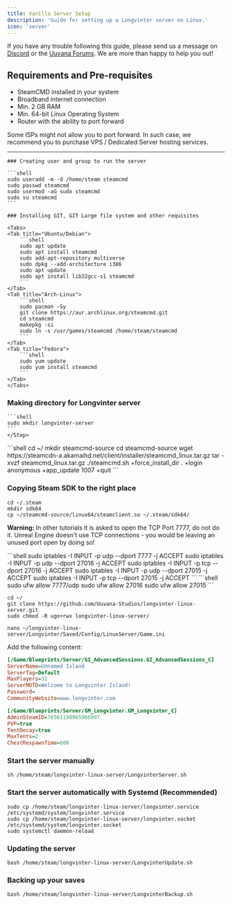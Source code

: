 ```yaml
---
title: Vanilla Server Setup
description: 'Guide for setting up a Longvinter server on Linux.'
icon: 'server'
---
```


<Note>If you have any trouble following this guide, please send us a message on [Discord](https://discord.gg/longvinter) or the [Uuvana Forums](https://forum.uuvana.com/t/longvinter-questions-and-help). We are more than happy to help you out!</Note>

## Requirements and Pre-requisites

- SteamCMD installed in your system
- Broadband internet connection
- Min. 2 GB RAM
- Min. 64-bit Linux Operating System
- Router with the ability to port forward 

<Warning>Some ISPs might not allow you to port forward. In such case, we recommend you to purchase VPS / Dedicated Server hosting services.</Warning>

--- 
<Steps>
    <Step title="System Setup" icon="user-plus">

    ### Creating user and group to run the server

    ```shell
    sudo useradd -m -d /home/steam steamcmd
    sudo passwd steamcmd
    sudo usermod -aG sudo steamcmd
    sudo su steamcmd
    ```

    ### Installing GIT, GIT Large file system and other requisites

    <Tabs>
    <Tab title="Ubuntu/Debian">
        ```shell
        sudo apt update
        sudo apt install steamcmd
        sudo add-apt-repository multiverse
        sudo dpkg --add-architecture i386
        sudo apt update
        sudo apt install lib32gcc-s1 steamcmd
        ```
    </Tab>
    <Tab title="Arch-Linux">
        ```shell
        sudo pacman -Sy
        git clone https://aur.archlinux.org/steamcmd.git
        cd steamcmd
        makepkg -si
        sudo ln -s /usr/games/steamcmd /home/steam/steamcmd
        ```
    </Tab>
    <Tab title="Fedora">
        ```shell
        sudo yum update
        sudo yum install steamcmd
        ```
    </Tab>
    </Tabs>

   ### Making directory for Longvinter server
    ```shell
    sudo mkdir longvinter-server
    ```
    </Step>

<Step title="Install Steam SDK" icon="steam">
```shell
cd ~/
mkdir steamcmd-source
cd steamcmd-source
wget https://steamcdn-a.akamaihd.net/client/installer/steamcmd_linux.tar.gz
tar -xvzf steamcmd_linux.tar.gz
./steamcmd.sh +force_install_dir . +login anonymous +app_update 1007 +quit
```

### Copying Steam SDK to the right place

```shell
cd ~/.steam
mkdir sdk64
cp ~/steamcmd-source/linux64/steamclient.so ~/.steam/sdk64/
```

</Step>

<Step title="Configure Port-forwarding and Firewalls" icon="block-brick-fire">

<Note>**Warning:** In other tutorials it is asked to open the TCP Port 7777, do not do it. Unreal Engine doesn't use TCP connections - you would be leaving an unused port open by doing so!</Note>

<Tabs>
  <Tab title="IPTables">
    ```shell
    sudo iptables -I INPUT -p udp --dport 7777 -j ACCEPT
    sudo iptables -I INPUT -p udp --dport 27016 -j ACCEPT
    sudo iptables -I INPUT -p tcp --dport 27016 -j ACCEPT
    sudo iptables -I INPUT -p udp --dport 27015 -j ACCEPT
    sudo iptables -I INPUT -p tcp --dport 27015 -j ACCEPT
    ```
  </Tab>
  <Tab title="Uncomplicated Firewall (UFW)">
    ```shell
    sudo ufw allow 7777/udp
    sudo ufw allow 27016
    sudo ufw allow 27015
    ```
  </Tab>
</Tabs>

</Step>

<Step title="Install the Server" icon="download">

```shell
cd ~/
git clone https://github.com/Uuvana-Studios/longvinter-linux-server.git
sudo chmod -R ugo+rwx longvinter-linux-server/
```

</Step>

<Step title="Customize the Server" icon="cog">

```shell
nano ~/longvinter-linux-server/Longvinter/Saved/Config/LinuxServer/Game.ini
```

Add the following content:

```ini
[/Game/Blueprints/Server/GI_AdvancedSessions.GI_AdvancedSessions_C]
ServerName=Unnamed Island
ServerTag=Default
MaxPlayers=32
ServerMOTD=Welcome to Longvinter Island!
Password=
CommunityWebsite=www.longvinter.com

[/Game/Blueprints/Server/GM_Longvinter.GM_Longvinter_C]
AdminSteamID=76561198965966997
PVP=true
TentDecay=true
MaxTents=2
ChestRespawnTime=600
```

</Step>

<Step title="Run the Server" icon="play">

### Start the server manually

```shell
sh /home/steam/longvinter-linux-server/LongvinterServer.sh
```

### Start the server automatically with Systemd (Recommended)

```shell
sudo cp /home/steam/longvinter-linux-server/longvinter.service /etc/systemd/system/longvinter.service
sudo cp /home/steam/longvinter-linux-server/longvinter.socket /etc/systemd/system/longvinter.socket
sudo systemctl daemon-reload
```

</Step>

<Step title="Server Maintenance" icon="tools">

### Updating the server

```shell
bash /home/steam/longvinter-linux-server/LongvinterUpdate.sh
```

### Backing up your saves

```shell
bash /home/steam/longvinter-linux-server/LongvinterBackup.sh
```

</Step>

</Steps>